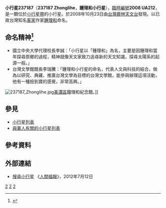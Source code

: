 {{Infobox planet
| bgcolour = #FFFFC0
| name = 鍾理和（Zhonglihe） 
| symbol = 
| image = 
| caption = 
| discovery = yes
| discovery_ref = 
| discoverer = 蕭翔耀、[[葉泉志|葉泉志]]
| discovery_site = [[鹿林天文台|鹿林天文台]] 
| discovered = 2008年10月23日
| designations = yes
| mp_name = 鍾理和（小行星237187）
| named_after = [[鍾理和|鍾理和]]
| alt_names = 2008 UA212
| mp_category = [[小行星帶|主帶]]
| orbit_ref = <ref>{{Cite web |url=http://ssd.jpl.nasa.gov/sbdb.cgi?sstr=237187 |title=237187 Zhonglihe (2008 UA212) |access-date=2012-07-13 |archive-date=2021-08-23 |archive-url=https://web.archive.org/web/20210823163509/https://ssd.jpl.nasa.gov/sbdb.cgi?sstr=237187 }}</ref>
| epoch = 2012年9月30日
| aphelion = {{convert|3.0006773|AU|km|3|abbr=on|lk=out}}
| perihelion = {{convert|2.4511297|AU|km|3|abbr=on}}
| semimajor = {{convert|2.7259035|AU|km|3|abbr=on}}
| eccentricity = 0.1008010
| period = 1643.8574595 [[日|日]]<br />4.50 [[儒略年|儒略年]]
| avg_speed = 
| inclination = 4.55068°
| asc_node = 114.59297°
| mean_anomaly = 341.52409°
| arg_peri = 257.07463°
| satellites = 
| physical_characteristics = yes
| dimensions = 
| mass = 
| density = 
| surface_grav = 
| escape_velocity = 
| sidereal_day = 
| axial_tilt = 
| pole_ecliptic_lat = 
| pole_ecliptic_lon = 
| albedo = 
| temperatures= 
| temp_name1 = 
| mean_temp_1 = 
| max_temp_1 = 
| temp_name2 = 
| max_temp_2 = 
| spectral_type = 
| abs_magnitude = 16.2
}}

'''小行星237187'''（'''237187 Zhonglihe'''，'''鍾理和小行星'''），[[天文學臨時編號|臨時編號]]'''2008 UA212'''，是一顆位於[[小行星帶|小行星帶]]的小行星。於2008年10月23日由[[台灣|台灣]][[鹿林天文台|鹿林天文台]]發現。以已故台灣知名[[客家|客家]]作家[[鍾理和|鍾理和]]命名。
== 命名精神<ref>{{Cite web |url=http://www.cna.com.tw/postwrite/Detail/110199.aspx#.V1LYTJF97IU |title=全球第一顆台灣當代文學家命名小行星 「鍾理和小行星」正式命名通過－中央通訊社 |access-date=2016-06-04 |archive-date=2020-09-18 |archive-url=https://web.archive.org/web/20200918150009/https://www.cna.com.tw/postwrite/Detail/110199.aspx#.V1LYTJF97IU |dead-url=no }}</ref> ==
* 國立中央大學代理校長李誠：「小行星以「鍾理和」為名，主要是因鍾理和當年探尋原鄉的過程，精神就像天文家致力追尋新的天文知識，探尋太陽系的起源一般。」
* 台灣文學館館長李瑞騰：「鍾理和小行星的命名，代表人文與科技的結合，做為以研究、典藏、推廣台灣文學為目標的台灣文學館，能參與辦理這項活動，他有一種撿到寶的感覺，非常高興。」
[[File:237187_Zhonglihe.jpg|thumb]][[美濃區|美濃區]]鐘理和紀念館。]]

== 參見 ==
* [[小行星列表|小行星列表]]
* [[與華人有關的小行星列表|與華人有關的小行星列表]]

== 參考資料 ==
{{Reflist}}
<references/>

==外部連結==
* [https://archive.is/20121222033957/http://www.ncu.edu.tw/ch/clip/12307 搜尋小行星]  《[[人間福報|人間福報]]》，2012年7月12日

{{Minor Planet Number|[[小行星237186|小行星237186]]|[[小行星237188|小行星237188]]}}

{{小天體}}

[[Category:小行星带天体|2]]
[[Category:以人名命名的小行星|2]]
[[Category:2008年发现的小行星|2]]